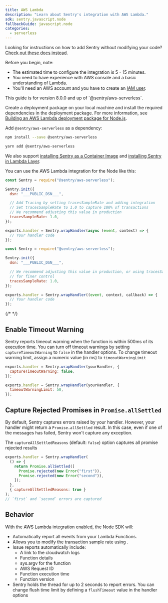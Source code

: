 ```yaml
---
title: AWS Lambda
description: "Learn about Sentry's integration with AWS Lambda."
sdk: sentry.javascript.node
fallbackGuide: javascript.node
categories:
  - serverless
---
```


<Note>

Looking for instructions on how to add Sentry without modifying your code? [Check out these docs instead](/organization/integrations/cloud-monitoring/aws-lambda/).

</Note>

Before you begin, note:

- The estimated time to configure the integration is 5 - 15 minutes.
- You need to have experience with AWS console and a basic understanding of Lambda.
- You'll need an AWS account and you have to create an [IAM user](https://docs.aws.amazon.com/IAM/latest/UserGuide/id_users_create.html).

<Note>
  This guide is for version 8.0.0 and up of `@sentry/aws-serverless`.
</Note>

Create a deployment package on your local machine and install the required dependencies in the deployment package. For more information, see [Building an AWS Lambda deployment package for Node.js](https://aws.amazon.com/premiumsupport/knowledge-center/lambda-deployment-package-nodejs/).

Add `@sentry/aws-serverless` as a dependency:

```bash {tabTitle:npm}
npm install --save @sentry/aws-serverless
```

```bash {tabTitle:Yarn}
yarn add @sentry/aws-serverless
```

We also support [installing Sentry as a Container Image](/platforms/javascript/guides/aws-lambda/container-image/) and [installing Sentry in Lambda Layer](/platforms/javascript/guides/aws-lambda/layer/).

You can use the AWS Lambda integration for the Node like this:

<SignInNote />

```javascript {tabTitle:async}
const Sentry = require("@sentry/aws-serverless");

Sentry.init({
  dsn: "___PUBLIC_DSN___",

  // Add Tracing by setting tracesSampleRate and adding integration
  // Set tracesSampleRate to 1.0 to capture 100% of transactions
  // We recommend adjusting this value in production
  tracesSampleRate: 1.0,
});

exports.handler = Sentry.wrapHandler(async (event, context) => {
  // Your handler code
});
```

```javascript {tabTitle:sync}
const Sentry = require("@sentry/aws-serverless");

Sentry.init({
  dsn: "___PUBLIC_DSN___",

  // We recommend adjusting this value in production, or using tracesSampler
  // for finer control
  tracesSampleRate: 1.0,
});

exports.handler = Sentry.wrapHandler((event, context, callback) => {
  // Your handler code
});
```

{/* <!-- TODO-ADD-VERIFICATION-EXAMPLE --> */}

## Enable Timeout Warning

Sentry reports timeout warning when the function is within 500ms of its execution time. You can turn off timeout warnings by setting `captureTimeoutWarning` to `false` in the handler options. To change timeout warning limit, assign a numeric value (in ms) to `timeoutWarningLimit`

```javascript {tabTitle:captureTimeoutWarning}
exports.handler = Sentry.wrapHandler(yourHandler, {
  captureTimeoutWarning: false,
});
```

```javascript {tabTitle:timeoutWarning}
exports.handler = Sentry.wrapHandler(yourHandler, {
  timeoutWarningLimit: 50,
});
```

## Capture Rejected Promises in `Promise.allSettled`

By default, Sentry captures errors raised by your handler.
However, your handler might return a `Promise.allSettled` result.
In this case, even if one of the messages has failed, Sentry won't capture any exception.

The `captureAllSettledReasons` (default: `false`) option captures all promise rejected results

```javascript {tabTitle:captureAllSettledReasons}
exports.handler = Sentry.wrapHandler(
  () => {
    return Promise.allSettled([
      Promise.rejected(new Error("first")),
      Promise.rejected(new Error("second")),
    ]);
  },
  { captureAllSettledReasons: true }
);
// `first` and `second` errors are captured
```

## Behavior

With the AWS Lambda integration enabled, the Node SDK will:

- Automatically report all events from your Lambda Functions.
- Allows you to <PlatformLink to="/configuration/sampling/#configuring-the-transaction-sample-rate">modify the transaction sample rate</PlatformLink> using <PlatformIdentifier name="traces-sample-rate" />.
- Issue reports automatically include:
  - A link to the cloudwatch logs
  - Function details
  - sys.argv for the function
  - AWS Request ID
  - Function execution time
  - Function version
- Sentry holds the thread for up to 2 seconds to report errors. You can change flush time limit by defining a `flushTimeout` value in the handler options
